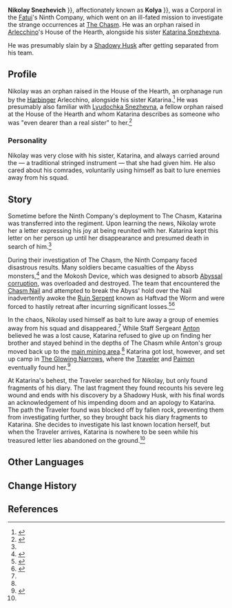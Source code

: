 {{Character Infobox
|type             = Mentioned
|deceased         = Slain by a Shadowy Husk
|region           = Snezhnaya
|region2          = Liyue
|affiliation      = Fatui
|affiliation_note = Ninth Company
|affiliation2     = House of the Hearth
|title            = Corporal
|sibling          = Katarina
}}
'''Nikolay Snezhevich''' {{Lang|ru=Николай Снежевич|ru_rm={{#invoke:ru-rm|main|Николай Снежевич}}}}, affectionately known as '''Kolya''' {{Lang|ru=Коля|ru_rm={{#invoke:ru-rm|main|Коля}}}}, was a Corporal in the [[Fatui]]'s Ninth Company, which went on an ill-fated mission to investigate the strange occurrences at [[The Chasm]]. He was an orphan raised in [[Arlecchino]]'s House of the Hearth, alongside his sister [[Katarina|Katarina Snezhevna]].

He was presumably slain by a [[Shadowy Husk]] after getting separated from his team.

==Profile==
Nikolay was an orphan raised in the House of the Hearth, an orphanage run by the [[Harbinger]] Arlecchino, alongside his sister Katarina.<ref name="Company">{{Ref/Quest|A Company Vanishing Into the Deep}}</ref> He was presumably also familiar with [[Lyudochka Snezhevna]], a fellow orphan raised at the House of the Hearth and whom Katarina describes as someone who was "even dearer than a real sister" to her.<ref name="LFL2">{{Ref/Quest|Lost in a Foreign Land: Seeking}}</ref>

===Personality===
Nikolay was very close with his sister, Katarina, and always carried around the {{w|balalaika}} &mdash; a traditional stringed instrument &mdash; that she had given him. He also cared about his comrades, voluntarily using himself as bait to lure enemies away from his squad.

==Story==
Sometime before the Ninth Company's deployment to The Chasm, Katarina was transferred into the regiment. Upon learning the news, Nikolay wrote her a letter expressing his joy at being reunited with her. Katarina kept this letter on her person up until her disappearance and presumed death in search of him.<ref name="LFL2" />

During their investigation of The Chasm, the Ninth Company faced disastrous results. Many soldiers became casualties of the Abyss monsters,<ref>{{Ref/Quest|Perils in the Dark}}</ref> and the Mokosh Device, which was designed to absorb [[Abyssal corruption]], was overloaded and destroyed. The team that encountered the [[Chasm Nail]] and attempted to break the Abyss' hold over the Nail inadvertently awoke the [[Ruin Serpent]] known as Haftvad the Worm and were forced to hastily retreat after incurring significant losses.<ref>{{Ref/Quest|Wherefore Did the Spiritstone Descend?}}</ref><ref>{{Ref/HEO|Fatui Action Logs}}</ref>

In the chaos, Nikolay used himself as bait to lure away a group of enemies away from his squad and disappeared.<ref name="LFL2" /> While Staff Sergeant [[Anton]] believed he was a lost cause, Katarina refused to give up on finding her brother and stayed behind in the depths of The Chasm while Anton's group moved back up to the [[The Chasm: Main Mining Area|main mining area]].<ref name="Company" /> Katarina got lost, however, and set up camp in [[The Glowing Narrows]], where the [[Traveler]] and [[Paimon]] eventually found her.<ref>{{Ref/Quest|Lost in a Foreign Land}}</ref>

At Katarina's behest, the Traveler searched for Nikolay, but only found fragments of his diary. The last fragment they found recounts his severe leg wound and ends with his discovery by a Shadowy Husk, with his final words an acknowledgement of his impending doom and an apology to Katarina. The path the Traveler found was blocked off by fallen rock, preventing them from investigating further, so they brought back his diary fragments to Katarina. She decides to investigate his last known location herself, but when the Traveler arrives, Katarina is nowhere to be seen while his treasured letter lies abandoned on the ground.<ref name="LFL2" />

==Other Languages==
{{Other Languages|default_hidden=1
|en      = Nikolay<!-- Snezhevich-->
|zhs     = 尼古拉<!--・雪奈茨维奇-->
|zhs_rm  = Nígǔlā<!-- Xuěnàicíwéiqí-->
|zht     = 尼古拉<!--・雪奈茨維奇-->
|zht_rm  = Nígǔlā<!-- Xuěnàicíwéiqí-->
|ja      = ニコライ<!--・シュナイツェビッチ-->
|ja_rm   = Nikorai<!-- Shunaitsebicchi-->
|ko      = 니콜라이<!--・슈나이제비치-->
|ko_rm   = Nikollai<!-- Syunaijebichi-->
|es      = Nikolay
|fr      = Nikolay
|ru      = Николай<!-- Снежевич-->
|th      = Nikolay
|vi      = Nikolay
|de      = Nikolay
|id      = Nikolay
|pt      = Nikolay
|tr      = 
|it      = 
}}

==Change History==
{{Change History|introduced=2.6}}

==References==
{{Reflist|2}}